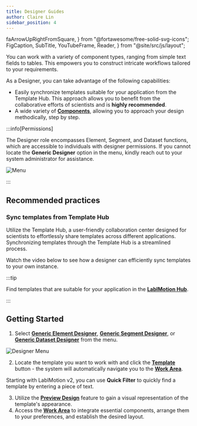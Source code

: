 ```yaml
---
title: Designer Guides
author: Claire Lin
sidebar_position: 4
---
```

  faArrowUpRightFromSquare,
} from "@fortawesome/free-solid-svg-icons";
  FigCaption,
  SubTitle,
  YouTubeFrame,
  Reader,
} from "@site/src/js/layout";

<SubTitle text="Designer supports a wild range of component types, from simple text field to table, and allow to set up a workflow." />
<Reader text="Designer" />

You can work with a variety of component types, ranging from simple text fields to tables. This empowers you to construct intricate workflows tailored to your requirements.

As a Designer, you can take advantage of the following capabilities:

- Easily synchronize templates suitable for your application from the Template Hub. This approach allows you to benefit from the collaborative efforts of scientists and is **highly recommended**.
- A wide variety of **[Components](designer/components/)**, allowing you to approach your design methodically, step by step.

:::info[Permissions]

The Designer role encompasses Element, Segment, and Dataset functions, which are accessible to individuals with designer permissions. If you cannot locate the **Generic Designer** option in the menu, kindly reach out to your system administrator for assistance.

<img src={menu} alt="Menu" />

:::

## Recommended practices

### Sync templates from Template Hub

Utilize the Template Hub, a user-friendly collaboration center designed for scientists to effortlessly share templates across different applications. Synchronizing templates through the Template Hub is a streamlined process.

Watch the video below to see how a designer can efficiently sync templates to your own instance.

<YouTubeFrame
  src="https://www.youtube-nocookie.com/embed/gddh2q5XYvQ"
  title="Sync Dataset from LabIMotion Hub"
/>

<FigCaption text="LabIMotion - Sync Dataset Template from LabIMotion Hub" />

:::tip

Find templates that are suitable for your application in the **[LabIMotion Hub](https://www.chemotion-repository.net/home/genericHub)**.

:::

## Getting Started

1. Select [**Generic Element Designer**](./elements/index.mdx), [**Generic Segment Designer**](./segments/index.mdx), or [**Generic Dataset Designer**](./datasets/index.mdx) from the menu.

<img src={designerMenu} alt="Designer Menu" />

2. Locate the template you want to work with and click the [**Template**](./template-features/index.mdx) button - the system will automatically navigate you to the [**Work Area**](./template-features/workarea.mdx).

Starting with LabIMotion v2, you can use **Quick Filter** to quickly find a template by entering a piece of text.

<YouTubeFrame
  src="https://www.youtube-nocookie.com/embed/uYP60ApVTsI"
  title="Designer, you design what you need."
/>

<FigCaption text="LabIMotion - Quick Filter" />


3. Utilize the [**Preview Design**](./template-features/preview-design.mdx) feature to gain a visual representation of the template's appearance.
4. Access the [**Work Area**](./template-features/workarea.mdx) to integrate essential components, arrange them to your preferences, and establish the desired layout.

<YouTubeFrame
  src="https://www.youtube-nocookie.com/embed/8o1U4QXU-B0"
  title="Designer, you design what you need."
/>

<FigCaption text="Designer, you design what you need." />

<Sections />
